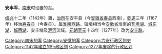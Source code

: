 '''安丰军'''，[[南宋|南宋]]时设置的[[军_(行政区划)|军]]。

[[紹興_(南宋)|绍兴]]十二年（1142年）置，[[治所|治所]]在安丰县（今[[安徽省|安徽省]][[寿县|寿县]]西南），[[乾道_(南宋)|乾道]]三年（1167年）移治[[寿春县|寿春县]]（今寿县）。属[[淮南西路|淮南西路]]。辖境相当今[[安徽省|安徽省]]淮南的[[瓦埠湖|瓦埠湖]]、[[城东湖|城东湖]]、[[城西湖|城西湖]]、安丰墉及[[淠河|淠河]]流域。[[元朝|元朝]][[至元_(忽必烈)|至元]]十四年（1277年）改为[[安丰路|安丰路]]。 

{{南宋行政区划|nocat}}
{{南宋行政区划小作品}}
[[Category:南宋的军|Category:南宋的军]]
[[Category:安徽的军|Category:安徽的军]]
[[Category:六安行政区划史|Category:六安行政区划史]]
[[Category:1142年建立的行政区划|Category:1142年建立的行政区划]]
[[Category:1277年废除的行政区划|Category:1277年废除的行政区划]]